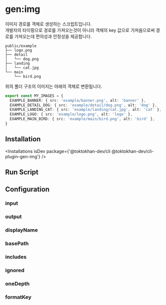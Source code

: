 


# gen:img

#### <GithubIcon href="#installation"/> <NpmIcon  href="#installation"/>


이미지 경로를 객체로 생성하는 스크립트입니다.<br/>
개발자의 타이핑으로 경로를 가져오는것이 아니라 객체의 key 값으로 가져옴으로써 경로를 가져오는데 편의성과 안정성을 제공합니다.

```
public/example
├── logo.png
├── detail
│   └── dog.png
├── landing
│   └── cat.jpg
└── main
    └── bird.png
```

위의 폴더 구조의 이미지는 아래의 객체로 변환됩니다.

```ts
export const MY_IMAGES = {
  EXAMPLE_BANNER: { src: 'example/banner.png', alt: 'banner' },
  EXAMPLE_DETAIL_DOG: { src: 'example/detail/dog.png', alt: 'dog' },
  EXAMPLE_LANDING_CAT: { src: 'example/landing/cat.jpg', alt: 'cat' },
  EXAMPLE_LOGO: { src: 'example/logo.png', alt: 'logo' },
  EXAMPLE_MAIN_BIRD: { src: 'example/main/bird.png', alt: 'bird' },
}
```


## Installation

<Installations
  isDev
  package={'@toktokhan-dev/cli @toktokhan-dev/cli-plugin-gen-img'}
/>

## Run Script

<TokriptRunScript cmd="gen:img"/>

## Configuration

<TokriptConfigExample cmd="gen:img" exportedName="genImg" packageName="@toktokhan-dev/cli-plugin-gen-img"/>

### input

<TokriptConfigItem
    command="gen:img"
    optName="input"
    desc="이미지 파일이 위치한 디렉토리 경로"
    type="string" 
    default="public" 
    exampleValue="path/to/img"
    cliOpt
    cliOptAlias="i" 
 />

### output

<TokriptConfigItem
    command="gen:img"
    optName="output"
    desc="생성될 파일이 위치할 경로"
    type="string" 
    default="src/generated/path/images.ts" 
    exampleValue="path/to/img"
    cliOpt 
    cliOptAlias="o" 
 />

### displayName

 <TokriptConfigItem
    command="gen:img"
    optName="displayName"
    desc="생성될 image 객체의 이름입니다"
    type="string" 
    default="MY_IMAGES" 
    exampleValue="MY_IMAGES"
    cliOpt
    cliOptAlias="d" 
 />

### basePath

 <TokriptConfigItem
    command="gen:img"
    optName="basePath"
    desc="생성될 객체의 value 에 할당될 경로의 base-path 입니다"
    type="string" 
    default="" 
    exampleValue="/"
    cliOpt
    cliOptAlias="b" 
 />

### includes

 <TokriptConfigItem
    command="gen:img"
    optName="includes"
    desc="생성될 이미지 파일을 판별하는 패턴으로써, 파일이름이 패턴과 일치할 경우에만 객체에 포함됩니다."
    type="string[]" 
    default="['*.jpg', '*.png', '*.svg', '*.jpeg', '*.webp']" 
    exampleValue="['*.jpg', '*.png']"
    cliOpt
    cliOptAlias="ic" 
 />

### ignored

 <TokriptConfigItem
    command="gen:img"
    optName="ignored"
    desc="제외 될 이미지 파일을 판별하는 패턴으로써, 파일이름이 패턴과 일치할 경우에 객체에서 제외 됩니다."
    type="string[]" 
    default="['*node_module*']" 
    exampleValue="['*.webp', '*.png']"
    cliOpt
    cliOptAlias="ig" 
 />

### oneDepth

 <TokriptConfigItem
    command="gen:img"
    optName="oneDepth"
    desc="one depth  가 true 일 경우, 폴더 구조를 무시하고 one depth 로 객체를 생성합니다."
    type="boolean" 
    default="true" 
    exampleValue="true"
    cliOpt
    cliOptAlias="od" 
 />

### formatKey

 <TokriptConfigItem
    command="gen:img"
    optName="formatKey"
    desc="key 값을 결정할 포멧함수입니다. 기본적으로, SNAKE_UPPER_CASE 로 생성됩니다."
    type="(fileName: string) => string" 
    default="(string) => snakeCase(string).toUpperCase()" 
    exampleValue="(string) => snakeCase(string).toUpperCase()"
 />